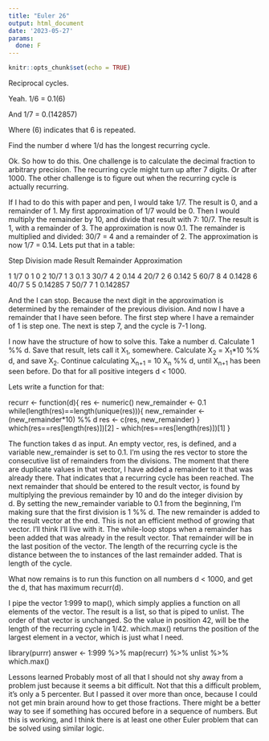 ```yaml
---
title: "Euler 26"
output: html_document
date: '2023-05-27'
params:
  done: F
---
```


```r
knitr::opts_chunk$set(echo = TRUE)
```

Reciprocal cycles.

Yeah.
1/6 = 0.1(6)

And
1/7 = 0.(142857)

Where (6) indicates that 6 is repeated.

Find the number d where 1/d has the longest recurring cycle.

Ok. So how to do this. One challenge is to calculate the decimal fraction to arbitrary precision. The recurring cycle might turn up after 7 digits. Or after 1000.
The other challenge is to figure out when the recurring cycle is actually recurring.

If I had to do this with paper and pen, I would take 1/7. The result is 0, and a remainder of 1. My first approximation of 1/7 would be 0. Then I would multiply the remainder by 10, and divide that result with 7:
10/7. The result is 1, with a remainder of 3. The approximation is now 0.1. The remainder is multiplied and divided: 30/7 = 4 and a remainder of 2. The approximation is now 1/7 = 0.14. Lets put that in a table:

Step Division made Result Remainder Approximation

 1      1/7               0            1             0
 2      10/7              1            3             0.1
 3      30/7              4            2             0.14
 4      20/7              2            6             0.142
 5      60/7              8            4             0.1428
 6      40/7              5            5             0.14285
 7      50/7              7            1             0.142857


And the I can stop. Because the next digit in the approximation is determined by the remainder of the previous division. And now I have a remainder that I have seen before. The first step where I have a remainder of 1 is step one. The next is step 7, and the cycle is 7-1 long.

I now have the structure of how to solve this.
Take a number d. Calculate 1 %% d. Save that result, lets call it X~1~, somewhere. Calculate X~2~ = X~1~*10 %% d, and save X~2~. Continue calculating X~n+1~ = 10 X~n~ %% d, until X~n+1~ has been seen before.
Do that for all positive integers d < 1000.

Lets write a function for that:

recurr <- function(d){
  res <- numeric()
  new_remainder <- 0.1
  while(length(res)==length(unique(res))){
    new_remainder <- (new_remainder*10) %% d
    res <- c(res, new_remainder)
  }
  which(res==res[length(res)])[2] - which(res==res[length(res)])[1]
}


The function takes d as input.
An empty vector, res, is defined, and a variable new_remainder is set to 0.1.
I'm using the res vector to store the consecutive list of remainders from the divisions. The moment that there are duplicate values in that vector, I have added a remainder to it that was already there. That indicates that a recurring cycle has been reached.
The next remainder that should be entered to the result vector, is found by multiplying the previous remainder by 10 and do the integer division by d. By setting the new_remainder variable to 0.1 from the beginning, I'm making sure that the first division is 1 %% d.
The new remainder is added to the result vector at the end. This is not an efficient method of growing that vector. I'll think I'll live with it.
The while-loop stops when a remainder has been added that was already in the result vector. That remainder will be in the last position of the vector. The length of the recurring cycle is the distance between the to instances of the last remainder added. That is length of the cycle.

What now remains is to run this function on all numbers d < 1000, and get the d, that has maximum recurr(d).

I pipe the vector 1:999 to map(), which simply applies a function on all elements of the vector.
The result is a list, so that is piped to unlist.
The order of that vector is unchanged. So the value in position 42, will be the length of the recurring cycle in 1/42. which.max() returns the position of the largest element in a vector, which is just what I need.

library(purrr)
answer <- 1:999 %>%
  map(recurr) %>%
  unlist %>%
  which.max()

Lessons learned
Probably most of all that I should not shy away from a problem just because it seems a bit difficult. Not that this a difficult problem, it's only a 5 percenter. But I passed it over more than once, because I could not get min brain around how to get those fractions.
There might be a better way to see if something has occured before in a sequence of numbers. But this is working, and I think there is at least one other Euler problem that can be solved using similar logic.